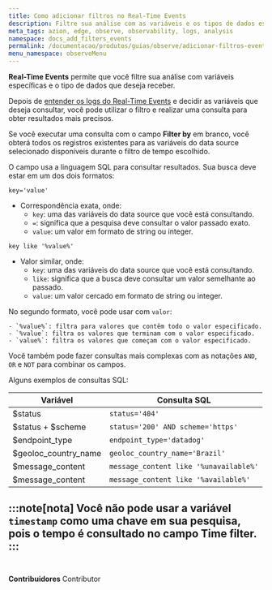 ```yaml
---
title: Como adicionar filtros no Real-Time Events
description: Filtre sua análise com as variáveis e os tipos de dados específicos que você deseja receber.
meta_tags: azion, edge, observe, observability, logs, analysis
namespace: docs_add_filters_events
permalink: /documentacao/produtos/guias/observe/adicionar-filtros-events/
menu_namespace: observeMenu
---
```


**Real-Time Events** permite que você filtre sua análise com variáveis específicas e o tipo de dados que deseja receber.

Depois de [entender os logs do Real-Time Events](/pt-br/documentacao/produtos/guias/observe/entender-logs/) e decidir as variáveis que deseja consultar, você pode utilizar o filtro e realizar uma consulta para obter resultados mais precisos.

Se você executar uma consulta com o campo **Filter by** em branco, você obterá todos os registros existentes para as variáveis do data source selecionado disponíveis durante o filtro de tempo escolhido.

O campo usa a linguagem SQL para consultar resultados. Sua busca deve estar em um dos dois formatos:

`key='value'`

- Correspondência exata, onde:
   - `key`: uma das variáveis do data source que você está consultando.
   - `=`: significa que a pesquisa deve consultar o valor passado exato.
   - `value`: um valor em formato de string ou integer.

`key like '%value%'`

- Valor similar, onde:
   - `key`: uma das variáveis do data source que você está consultando.
   - `like`: significa que a busca deve consultar um valor semelhante ao passado.
   - `value`: um valor cercado em formato de string ou integer.

No segundo formato, você pode usar com `valor`:

    - `%value%`: filtra para valores que contêm todo o valor especificado.
    - `%value`: filtra os valores que terminam com o valor especificado.
    - `value%`: filtra os valores que começam com o valor especificado.

Você também pode fazer consultas mais complexas com as notações `AND`, `OR` e `NOT` para combinar os campos.

Alguns exemplos de consultas SQL:

| Variável | Consulta SQL |
| -------- | ------------ |
| $status | `status='404'` |
| $status + $scheme | `status='200' AND scheme='https'` |
| $endpoint_type | `endpoint_type='datadog'` |
| $geoloc_country_name | `geoloc_country_name='Brazil'` |
| $message_content | `message_content like '%unavailable%'` |
| $message_content | `message_content like '%available%'` |

:::note[nota]
Você não pode usar a variável `timestamp` como uma chave em sua pesquisa, pois o tempo é consultado no campo **Time filter**.
:::
<br /><br />
---


**Contribuidores** <ContributorList>Contributor</ContributorList>
